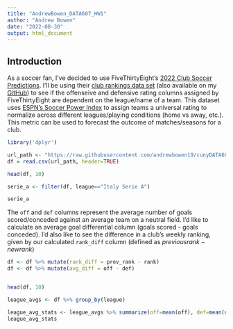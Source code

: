 ```yaml
---
title: "AndrewBowen_DATA607_HW1"
author: "Andrew Bowen"
date: "2022-08-30"
output: html_document
---
```


## Introduction
As a soccer fan, I've decided to use FiveThirtyEight's [2022 Club Soccer Predictions](https://projects.fivethirtyeight.com/soccer-predictions/). I'll be using their [club rankings data set](https://projects.fivethirtyeight.com/soccer-api/club/spi_global_rankings.csv) (also available on my [GitHub](https://raw.githubusercontent.com/andrewbowen19/cunyDATA607/main/data/spi_global_rankings.csv)) to see if the offenseive and defensive rating columns assigned by FiveThirtyEight are dependent on the league/name of a team. This dataset uses [ESPN's Soccer Power Index](https://fivethirtyeight.com/methodology/how-our-club-soccer-predictions-work/) to assign teams a universal rating to normalize across different leagues/playing conditions (home vs away, etc.). This metric can be used to forecast the outcome of matches/seasons for a club.
```r
library('dplyr')
```

```r
url_path <- "https://raw.githubusercontent.com/andrewbowen19/cunyDATA607/main/data/spi_global_rankings.csv"
df = read.csv(url_path, header=TRUE)

head(df, 10)
```

```r
serie_a <- filter(df, league=="Italy Serie A")

serie_a
```
The `off` and `def` columns represent the average number of goals scored/conceded against an average team on a neutral field. I'd like to calculate an average goal differential column (goals scored - goals conceded). I'd also like to see the difference in a club's weekly ranking, given by our calculated `rank_diff` column (defined as $previous rank - new rank$)
```r
df <- df %>% mutate(rank_diff = prev_rank - rank)
df <- df %>% mutate(avg_diff = off - def)


head(df, 10)
```

```r
league_avgs <- df %>% group_by(league)

league_avg_stats <- league_avgs %>% summarize(off=mean(off), def=mean(def), spi=mean(spi))
league_avg_stats
```
